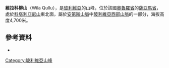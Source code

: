 {{Coord|18|10|53|S|68|25|4|W|display=title}}

'''維拉科柳山'''（Wila Qullu），是[[玻利維亞|玻利維亞]]的山峰，位於該國[[奧魯羅省|奧魯羅省]]的[[薩亞馬省|薩亞馬省]]，處於[[科塔利亞尼山|科塔利亞尼山]]東北面，屬於[[安第斯山脈|安第斯山脈]]中[[玻利維亞西部山脈|玻利維亞西部山脈]]的一部分，海拔高度4,700米。

==參考資料==
*{{cite web|url=http://www.katari.org/diccionario/diccionario.php|title=Diccionario Quechua - Aymara al español|author=<!--Staff writer(s); no by-line.-->|date=|website=|publisher=katari.org|accessdate=November 10, 2014|archive-date=2017-10-07|archive-url=https://web.archive.org/web/20171007014040/http://www.katari.org/diccionario/diccionario.php|dead-url=no}}
{{cite web|url=http://www.ine.gob.bo/publicaciones/visorPdf.aspx?Codigo=040402&tipo=1|title=Turco|author=<!--Staff writer(s); no by-line.-->|date=|website=|publisher=|accessdate=November 10, 2014|deadurl=yes|archiveurl=https://web.archive.org/web/20160303231150/http://www.ine.gob.bo/publicaciones/visorPdf.aspx?Codigo=040402&tipo=1|archivedate=2016年3月3日}}

{{Bolivia-geo-stub}}
[[Category:玻利維亞山峰|Category:玻利維亞山峰]]